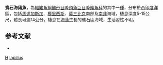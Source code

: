 {{Speciesbox 
| taxon = Halichoeres lapillus
| status = LC
| status_system = IUCN3.1
| authority = [[Smith|Smith]], 1947
| synonyms = 
}}

'''寶石海豬魚'''，為[[輻鰭魚綱|輻鰭魚綱]][[鱸形目|鱸形目]][[隆頭魚亞目|隆頭魚亞目]][[隆頭魚科|隆頭魚科]]的其中一[[種|種]]，分布於西[[印度洋|印度洋]]區，包括[[馬達加斯加|馬達加斯加]]、[[模里西斯|模里西斯]]、[[莫三比克|莫三比克]]南部及[[南非|南非]]海域，棲息深度5-15公尺，體長可達14公分，棲息在[[海藻|海藻]]生長的礁石區海域，生活習性不明。

==参考文献==
*{{FishBase_species|genus=Halichoeres|species=lapillus|year=2013|month=7}}
{{taxonbar}}
[[Category:1947年描述的鱼类|H]]
[[Category:海豬魚屬|lapillus]]
